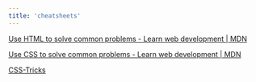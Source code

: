 ```yaml
---
title: 'cheatsheets'
---
```



<NoteLayout path={url}>

[Use HTML to solve common problems - Learn web development | MDN](https://developer.mozilla.org/en-US/docs/Learn/HTML/Howto)

[Use CSS to solve common problems - Learn web development | MDN](https://developer.mozilla.org/en-US/docs/Learn/CSS/Howto)

[CSS-Tricks](https://css-tricks.com/)

</NoteLayout>
